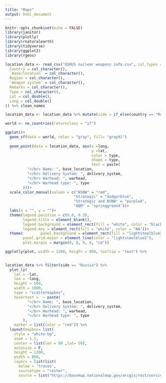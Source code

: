 ```yaml
---
title: "Maps"
output: html_document
---
```


```r
knitr::opts_chunk$set(echo = FALSE)
library(janitor)
library(plotly)
library(rnaturalearth)
library(tidyverse)
library(ggplot2)
library(rgeos)
```


```r

location_data <- read_csv("USRUS nuclear weapons info.csv", col_types = cols(
  Country = col_character(),
  `Base/location` = col_character(),
  Region = col_character(),
  `Weapon system` = col_character(),
  Remarks = col_character(),
  Type = col_character(),
  Lat = col_double(),
  Long = col_double()
)) %>% clean_names

location_data <- location_data %>% mutate(side = if_else(country == "Russia", "Russia", "United States")) 

```


```r

world <- ne_countries(returnclass = "sf")

ggplot()+ 
  geom_sf(data = world, color = "gray", fill= "gray91")
  
  geom_point(data = location_data, aes(x =long, 
                                       y =lat, 
                                       color = type, 
                                       shape = type, 
                                       text = paste(
          "</br> Name: ", base_location,
          "</br> Delivery System: ", delivery_system,
          "</br> Warhead: ", warhead,
          "</br> Warhead type: ", type
        )))+
  scale_color_manual(values = c("NSNW" = "red", 
                               "Strategic" = "dodgerblue", 
                               "Strategic and NSNW" = "purple4", 
                               "ABM" = "springgreen4"))+ 
  labs(x = "", y = "")+
  theme(legend.position = c(0.8, 0.3), 
        legend.title = element_blank(), 
        legend.background = element_rect(fill = "white", color = "black"),
        legend.key = element_rect(fill = "white", color = "NA"))+
  theme(        panel.background = element_rect(fill = "lightsteelblue2"), 
        panel.grid.major = element_line(color = "lightsteelblue2"), 
        plot.margin = margin(0, 0, 0, 0, "cm"))

ggplotly(plot, width = 1200, height = 800, tooltip = "text") %>% 
  


```

```r

location_data %>% filter(side == "Russia") %>%
  plot_ly(
    lat = ~lat,
    lon = ~long,
    height = 500,
    width = 1000,
    type = "scattermapbox",
    hovertext =  ~ paste(
          "</br> Name: ", base_location,
          "</br> Delivery System: ", delivery_system,
          "</br> Warhead: ", warhead,
          "</br> Warhead type: ", type
        ),
    marker = list(color = "red")) %>%
  layout(mapbox= list(
    style = "white-bg",
    zoom = 1.5,
    center = list(lon = 80 ,lat= 50),
    autosize = F,
    height = 1200,
    width = 800,
    layers = list(list(
      below = 'traces',
      sourcetype = "raster",
      source = list("https://basemap.nationalmap.gov/arcgis/rest/services/USGSImageryOnly/MapServer/tile/{z}/{y}/{x}")))))


```


